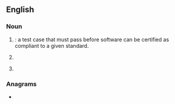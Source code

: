 ==English==

===Noun===
{{en-noun|~}}

# {{lb|en|software engineering}} {{abbreviation of|en|[[technical]] [[certification]] [[requirement]]}}: a test case that must pass before software can be certified as compliant to a given standard.
# {{lb|en|UK|utilities}} {{abbreviation of|en|[[tariff]] [[comparison]] [[rate]]}}
# {{lb|en|motorsport|uncountable}} {{abbreviation of|en|[[touring car]] [[racing]]}}
#: {{cot|en|GT}}

===Anagrams===
* {{anagrams|en|a=crt|CRT|CTR|Ctr.|RCT|RTC|TRC|ctr|ctr.}}